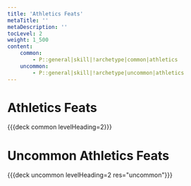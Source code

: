 ```yaml
---
title: 'Athletics Feats'
metaTitle: ''
metaDescription: ''
tocLevel: 2
weight: 1_500
content:
    common:
        - P::general|skill|!archetype|common|athletics
    uncommon:
        - P::general|skill|!archetype|uncommon|athletics
---
```


# Athletics Feats

{{{deck common levelHeading=2}}}

# Uncommon Athletics Feats

{{{deck uncommon levelHeading=2 res="uncommon"}}}
